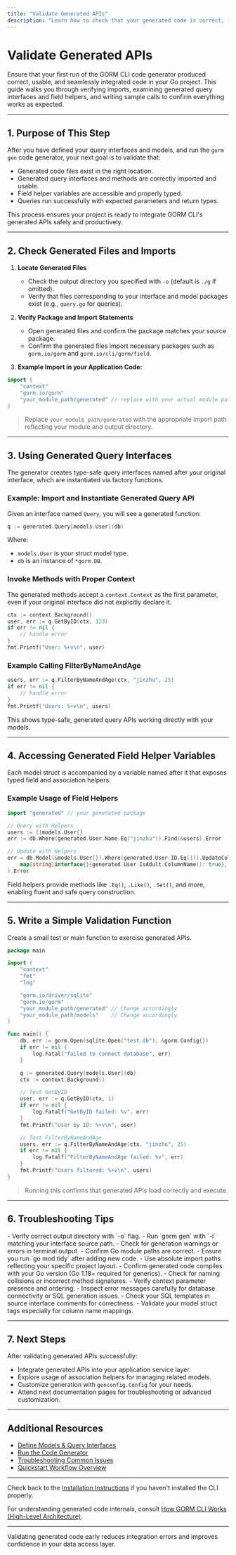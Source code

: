 ```yaml
---
title: "Validate Generated APIs"
description: "Learn how to check that your generated code is correct, imported properly, and integrates seamlessly with your project. Includes examples of importing and invoking generated query and helper methods."
---
```


# Validate Generated APIs

Ensure that your first run of the GORM CLI code generator produced correct, usable, and seamlessly integrated code in your Go project. This guide walks you through verifying imports, examining generated query interfaces and field helpers, and writing sample calls to confirm everything works as expected.

---

## 1. Purpose of This Step

After you have defined your query interfaces and models, and run the `gorm gen` code generator, your next goal is to validate that:

- Generated code files exist in the right location.
- Generated query interfaces and methods are correctly imported and usable.
- Field helper variables are accessible and properly typed.
- Queries run successfully with expected parameters and return types.

This process ensures your project is ready to integrate GORM CLI's generated APIs safely and productively.

---

## 2. Check Generated Files and Imports

1. **Locate Generated Files**
   - Check the output directory you specified with `-o` (default is `./g` if omitted).
   - Verify that files corresponding to your interface and model packages exist (e.g., `query.go` for queries).

2. **Verify Package and Import Statements**
   - Open generated files and confirm the package matches your source package.
   - Confirm the generated files import necessary packages such as `gorm.io/gorm` and `gorm.io/cli/gorm/field`.

3. **Example Import in your Application Code:**

```go
import (
    "context"
    "gorm.io/gorm"
    "your_module_path/generated" // replace with your actual module path
)
```

> Replace `your_module_path/generated` with the appropriate import path reflecting your module and output directory.

---

## 3. Using Generated Query Interfaces

The generator creates type-safe query interfaces named after your original interface, which are instantiated via factory functions.

### Example: Import and Instantiate Generated Query API

Given an interface named `Query`, you will see a generated function:

```go
q := generated.Query[models.User](db)
```

Where:
- `models.User` is your struct model type.
- `db` is an instance of `*gorm.DB`.

### Invoke Methods with Proper Context

The generated methods accept a `context.Context` as the first parameter, even if your original interface did not explicitly declare it.

```go
ctx := context.Background()
user, err := q.GetByID(ctx, 123)
if err != nil {
    // handle error
}
fmt.Printf("User: %+v\n", user)
```

### Example Calling FilterByNameAndAge

```go
users, err := q.FilterByNameAndAge(ctx, "jinzhu", 25)
if err != nil {
    // handle error
}
fmt.Printf("Users: %+v\n", users)
```

This shows type-safe, generated query APIs working directly with your models.

---

## 4. Accessing Generated Field Helper Variables

Each model struct is accompanied by a variable named after it that exposes typed field and association helpers.

### Example Usage of Field Helpers

```go
import "generated" // your generated package

// Query with Helpers
users := []models.User{}
err := db.Where(generated.User.Name.Eq("jinzhu")).Find(&users).Error

// Update with Helpers
err = db.Model(&models.User{}).Where(generated.User.ID.Eq(1)).UpdateColumns(
    map[string]interface{}{generated.User.IsAdult.ColumnName(): true},
).Error
```

Field helpers provide methods like `.Eq()`, `.Like()`, `.Set()`, and more, enabling fluent and safe query construction.

---

## 5. Write a Simple Validation Function

Create a small test or main function to exercise generated APIs.

```go
package main

import (
    "context"
    "fmt"
    "log"

    "gorm.io/driver/sqlite"
    "gorm.io/gorm"
    "your_module_path/generated" // Change accordingly
    "your_module_path/models"    // Change accordingly
)

func main() {
    db, err := gorm.Open(sqlite.Open("test.db"), &gorm.Config{})
    if err != nil {
        log.Fatal("failed to connect database", err)
    }

    q := generated.Query[models.User](db)
    ctx := context.Background()

    // Test GetByID
    user, err := q.GetByID(ctx, 1)
    if err != nil {
        log.Fatalf("GetByID failed: %v", err)
    }
    fmt.Printf("User by ID: %+v\n", user)

    // Test FilterByNameAndAge
    users, err := q.FilterByNameAndAge(ctx, "jinzhu", 25)
    if err != nil {
        log.Fatalf("FilterByNameAndAge failed: %v", err)
    }
    fmt.Printf("Users filtered: %+v\n", users)
}
```

> Running this confirms that generated APIs load correctly and execute.

---

## 6. Troubleshooting Tips

<AccordionGroup title="Common Issues While Validating Generated APIs">
<Accordion title="Generated Files Not Found">
- Verify correct output directory with `-o` flag.
- Run `gorm gen` with `-i` matching your interface source path.
- Check for generation warnings or errors in terminal output.
</Accordion>
<Accordion title="Import Errors in Application Code">
- Confirm Go module paths are correct.
- Ensure you run `go mod tidy` after adding new code.
- Use absolute import paths reflecting your specific project layout.
</Accordion>
<Accordion title="Build or Compilation Failures">
- Confirm generated code compiles with your Go version (Go 1.18+ required for generics).
- Check for naming collisions or incorrect method signatures.
- Verify context parameter presence and ordering.
</Accordion>
<Accordion title="Runtime Errors or Unexpected Behavior">
- Inspect error messages carefully for database connectivity or SQL generation issues.
- Check your SQL templates in source interface comments for correctness.
- Validate your model struct tags especially for column name mappings.
</Accordion>
</AccordionGroup>

---

## 7. Next Steps

After validating generated APIs successfully:

- Integrate generated APIs into your application service layer.
- Explore usage of association helpers for managing related models.
- Customize generation with `genconfig.Config` for your needs.
- Attend next documentation pages for troubleshooting or advanced customization.

---

## Additional Resources

- [Define Models & Query Interfaces](../define-models-interfaces "Define your first models and interfaces with SQL templates")
- [Run the Code Generator](../run-code-generator "Instructions for running the GORM CLI generator tool")
- [Troubleshooting Common Issues](../troubleshooting-common-issues "Help with frequent problems during generation and usage")
- [Quickstart Workflow Overview](../../overview/quick-features/quickstart "Step through the recommended quickstart workflow")

---

Check back to the [Installation Instructions](/getting-started/setup-installation/installation-instructions) if you haven't installed the CLI properly.

For understanding generated code internals, consult [How GORM CLI Works (High-Level Architecture)](/overview/concepts-architecture/how-it-works-highlevel).

---

<Tip>
Validating generated code early reduces integration errors and improves confidence in your data access layer.
</Tip>